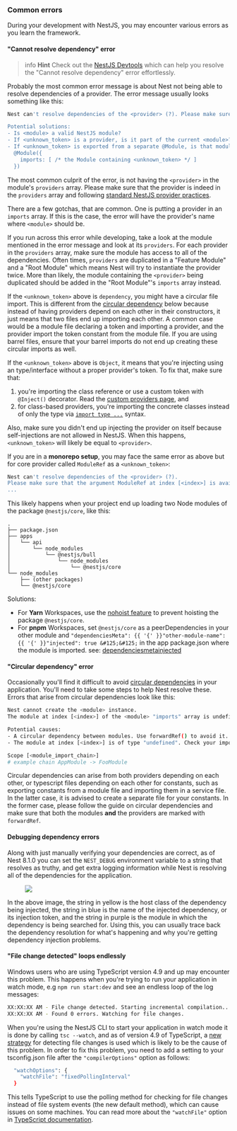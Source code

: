 ### Common errors

During your development with NestJS, you may encounter various errors as you learn the framework.

#### "Cannot resolve dependency" error

> info **Hint** Check out the [NestJS Devtools](/devtools/overview#investigating-the-cannot-resolve-dependency-error) which can help you resolve the "Cannot resolve dependency" error effortlessly.

Probably the most common error message is about Nest not being able to resolve dependencies of a provider. The error message usually looks something like this:

```bash
Nest can't resolve dependencies of the <provider> (?). Please make sure that the argument <unknown_token> at index [<index>] is available in the <module> context.

Potential solutions:
- Is <module> a valid NestJS module?
- If <unknown_token> is a provider, is it part of the current <module>?
- If <unknown_token> is exported from a separate @Module, is that module imported within <module>?
  @Module({
    imports: [ /* the Module containing <unknown_token> */ ]
  })
```

The most common culprit of the error, is not having the `<provider>` in the module's `providers` array. Please make sure that the provider is indeed in the `providers` array and following [standard NestJS provider practices](/fundamentals/custom-providers#di-fundamentals).

There are a few gotchas, that are common. One is putting a provider in an `imports` array. If this is the case, the error will have the provider's name where `<module>` should be.

If you run across this error while developing, take a look at the module mentioned in the error message and look at its `providers`. For each provider in the `providers` array, make sure the module has access to all of the dependencies. Often times, `providers` are duplicated in a "Feature Module" and a "Root Module" which means Nest will try to instantiate the provider twice. More than likely, the module containing the `<provider>` being duplicated should be added in the "Root Module"'s `imports` array instead.

If the `<unknown_token>` above is `dependency`, you might have a circular file import. This is different from the [circular dependency](/faq/common-errors#circular-dependency-error) below because instead of having providers depend on each other in their constructors, it just means that two files end up importing each other. A common case would be a module file declaring a token and importing a provider, and the provider import the token constant from the module file. If you are using barrel files, ensure that your barrel imports do not end up creating these circular imports as well.

If the `<unknown_token>` above is `Object`, it means that you're injecting using an type/interface without a proper provider's token. To fix that, make sure that:

1. you're importing the class reference or use a custom token with `@Inject()` decorator. Read the [custom providers page](/fundamentals/custom-providers), and
2. for class-based providers, you're importing the concrete classes instead of only the type via [`import type ...`](https://www.typescriptlang.org/docs/handbook/release-notes/typescript-3-8.html#type-only-imports-and-export) syntax.

Also, make sure you didn't end up injecting the provider on itself because self-injections are not allowed in NestJS. When this happens, `<unknown_token>` will likely be equal to `<provider>`.

<app-banner-devtools></app-banner-devtools>

If you are in a **monorepo setup**, you may face the same error as above but for core provider called `ModuleRef` as a `<unknown_token>`:

```bash
Nest can't resolve dependencies of the <provider> (?).
Please make sure that the argument ModuleRef at index [<index>] is available in the <module> context.
...
```

This likely happens when your project end up loading two Node modules of the package `@nestjs/core`, like this:

```text
.
├── package.json
├── apps
│   └── api
│       └── node_modules
│           └── @nestjs/bull
│               └── node_modules
│                   └── @nestjs/core
└── node_modules
    ├── (other packages)
    └── @nestjs/core
```

Solutions:

- For **Yarn** Workspaces, use the [nohoist feature](https://classic.yarnpkg.com/blog/2018/02/15/nohoist) to prevent hoisting the package `@nestjs/core`.
- For **pnpm** Workspaces, set `@nestjs/core` as a peerDependencies in your other module and `"dependenciesMeta": {{ '{' }}"other-module-name": {{ '{' }}"injected": true &#125;&#125;` in the app package.json where the module is imported. see: [dependenciesmetainjected](https://pnpm.io/package_json#dependenciesmetainjected)

#### "Circular dependency" error

Occasionally you'll find it difficult to avoid [circular dependencies](https://docs.nestjs.com/fundamentals/circular-dependency) in your application. You'll need to take some steps to help Nest resolve these. Errors that arise from circular dependencies look like this:

```bash
Nest cannot create the <module> instance.
The module at index [<index>] of the <module> "imports" array is undefined.

Potential causes:
- A circular dependency between modules. Use forwardRef() to avoid it. Read more: https://docs.nestjs.com/fundamentals/circular-dependency
- The module at index [<index>] is of type "undefined". Check your import statements and the type of the module.

Scope [<module_import_chain>]
# example chain AppModule -> FooModule
```

Circular dependencies can arise from both providers depending on each other, or typescript files depending on each other for constants, such as exporting constants from a module file and importing them in a service file. In the latter case, it is advised to create a separate file for your constants. In the former case, please follow the guide on circular dependencies and make sure that both the modules **and** the providers are marked with `forwardRef`.

#### Debugging dependency errors

Along with just manually verifying your dependencies are correct, as of Nest 8.1.0 you can set the `NEST_DEBUG` environment variable to a string that resolves as truthy, and get extra logging information while Nest is resolving all of the dependencies for the application.

<figure>
  <img src="/assets/injector_logs.png" />
</figure>

In the above image, the string in yellow is the host class of the dependency being injected, the string in blue is the name of the injected dependency, or its injection token, and the string in purple is the module in which the dependency is being searched for. Using this, you can usually trace back the dependency resolution for what's happening and why you're getting dependency injection problems.

#### "File change detected" loops endlessly

Windows users who are using TypeScript version 4.9 and up may encounter this problem.
This happens when you're trying to run your application in watch mode, e.g `npm run start:dev` and see an endless loop of the log messages:

```bash
XX:XX:XX AM - File change detected. Starting incremental compilation...
XX:XX:XX AM - Found 0 errors. Watching for file changes.
```

When you're using the NestJS CLI to start your application in watch mode it is done by calling `tsc --watch`, and as of version 4.9 of TypeScript, a [new strategy](https://devblogs.microsoft.com/typescript/announcing-typescript-4-9/#file-watching-now-uses-file-system-events) for detecting file changes is used which is likely to be the cause of this problem.
In order to fix this problem, you need to add a setting to your tsconfig.json file after the `"compilerOptions"` option as follows:

```bash
  "watchOptions": {
    "watchFile": "fixedPollingInterval"
  }
```

This tells TypeScript to use the polling method for checking for file changes instead of file system events (the new default method), which can cause issues on some machines.
You can read more about the `"watchFile"` option in [TypeScript documentation](https://www.typescriptlang.org/tsconfig#watch-watchDirectory).
